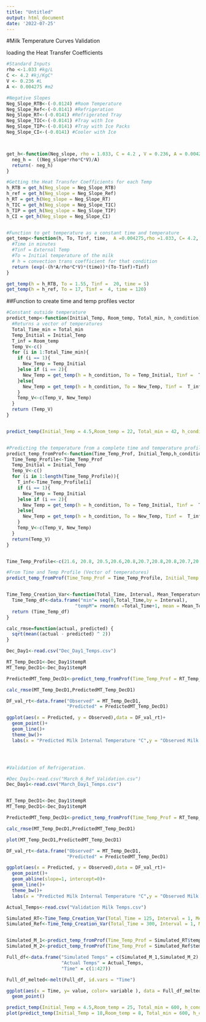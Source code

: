 ```yaml
---
title: "Untitled"
output: html_document
date: '2022-07-25'
---
```


#Milk Temperature Curves Validation

loading the Heat Transfer Coefficients
```r
#Standard Inputs
rho <-1.033 #kg/L
C <- 4.2 #kj/KgC°
V <- 0.236 #L
A <- 0.004275 #m2

#Negative Slopes
Neg_Slope_RTB<-(-0.0124) #Room Temperature
Neg_Slope_Ref<-(-0.0141) #Refrigeration
Neg_Slope_RT<-(-0.0141) #Refrigerated Tray
Neg_Slope_TIC<-(-0.0141) #Tray with Ice 
Neg_Slope_TIP<-(-0.0141) #Tray with Ice Packs
Neg_Slope_CI<-(-0.0141) #Cooler with Ice



get_h<-function(Neg_slope, rho = 1.033, C = 4.2 , V = 0.236, A = 0.004275){
  neg_h =  ((Neg_slope*rho*C*V)/A)
  return(- neg_h)
} 

#Getting the Heat Transfer Coefficients for each Temp
h_RTB = get_h(Neg_slope = Neg_Slope_RTB)
h_ref = get_h(Neg_slope = Neg_Slope_Ref)
h_RT = get_h(Neg_slope = Neg_Slope_RT)
h_TIC = get_h(Neg_slope = Neg_Slope_TIC)
h_TIP = get_h(Neg_slope = Neg_Slope_TIP)
h_CI = get_h(Neg_slope = Neg_Slope_CI)


#Function to get temperature as a constant time and temperature
get_temp<-function(h, To, Tinf, time,  A =0.004275,rho =1.033, C= 4.2, V = 0.236 ){
  #Time in minutes
  #Tinf = External Temp
  #To = Initial temperature of the milk
  # h = convection trans coefficient for that condition
  return (exp(-(h*A/rho*C*V)*(time))*(To-Tinf)+Tinf)
}

get_temp(h = h_RTB, To = 1.55, Tinf =  20, time = 5)
get_temp(h = h_ref, To = 17, Tinf =  4, time = 120)


```
##Function to create time and temp profiles vector
```r
#Constant outside temperature
predict_temp<-function(Initial_Temp, Room_temp, Total_min, h_condition){
  #Returns a vector of temperatures
  Total_Time_min = Total_min
  Temp_Initial = Initial_Temp
  T_inf = Room_temp
  Temp_V<-c()
  for (i in 1:Total_Time_min){
    if (i == 1){
      New_Temp = Temp_Initial
    }else if (i == 2){
      New_Temp = get_temp(h = h_condition, To = Temp_Initial, Tinf =  T_inf, time = 1)
    }else{
      New_Temp = get_temp(h = h_condition, To = New_Temp, Tinf =  T_inf, time = 1)
    }
    Temp_V<-c(Temp_V, New_Temp)
  }
  return (Temp_V)
}


predict_temp(Initial_Temp = 4.5,Room_temp = 22, Total_min = 42, h_condition = h_RTB)


#Predicting the temperature from a complete time and temperature profile.
predict_temp_fromProf<-function(Time_Temp_Prof, Initial_Temp,h_condition){
  Time_Temp_Profile<-Time_Temp_Prof
  Temp_Initial = Initial_Temp
  Temp_V<-c()
  for (i in 1:length(Time_Temp_Profile)){
    T_inf<-Time_Temp_Profile[i]
    if (i == 1){
      New_Temp = Temp_Initial
    }else if (i == 2){
      New_Temp = get_temp(h = h_condition, To = Temp_Initial, Tinf =  T_inf, time = 1)
    }else{
      New_Temp = get_temp(h = h_condition, To = New_Temp, Tinf =  T_inf, time = 1)
    }
    Temp_V<-c(Temp_V, New_Temp)
  }
  return(Temp_V)
}


Time_Temp_Profile<-c(21.6, 20.8, 20.5,20.6,20.8,20.7,20.8,20.8,20.7,20.8,20.8,20.8, 20.9,20.6,20.7,21)

#From Time and Temp Profile (Vector of temperatures)
predict_temp_fromProf(Time_Temp_Prof = Time_Temp_Profile, Initial_Temp = 1.55, h_condition = h_RTB)


Time_Temp_Creation_Var<-function(Total_Time, Interval, Mean_Temperature, SD_Temperature){
  Time_Temp_df<-data.frame("min"= seq(0,Total_Time,by = Interval),
                         "tempM"= rnorm(n =Total_Time+1, mean = Mean_Temperature, sd= SD_Temperature))
  return (Time_Temp_df)
}

```


```r
calc_rmse=function(actual, predicted) {
  sqrt(mean((actual - predicted) ^ 2))
}

Dec_Day1<-read.csv("Dec_Day1_Temps.csv")

RT_Temp_DecD1<-Dec_Day1$tempR
MT_Temp_DecD1<-Dec_Day1$tempM

PredictedMT_Temp_DecD1<-predict_temp_fromProf(Time_Temp_Prof = RT_Temp_DecD1, Initial_Temp = 7.8, h_condition = h_RTB)

calc_rmse(MT_Temp_DecD1,PredictedMT_Temp_DecD1)

DF_val_rt<-data.frame("Observed" = MT_Temp_DecD1, 
                      "Predicted" = PredictedMT_Temp_DecD1)

ggplot(aes(x = Predicted, y = Observed),data = DF_val_rt)+
  geom_point()+
  geom_line()+
  theme_bw()+
  labs(x = "Predicted Milk Internal Temperature °C",y = "Observed Milk Internal Temperature °C", title = "Validation of RT heat trasnfer equation with December Trial Data: 2hr at RT")




#Validation of Refrigeration.

#Dec_Day1<-read.csv("March_6_Ref_Validation.csv")
Dec_Day1<-read.csv("March_Day1_Temps.csv")


RT_Temp_DecD1<-Dec_Day1$tempR
MT_Temp_DecD1<-Dec_Day1$tempM

PredictedMT_Temp_DecD1<-predict_temp_fromProf(Time_Temp_Prof = RT_Temp_DecD1, Initial_Temp = 18.1, h_condition = h_ref)

calc_rmse(MT_Temp_DecD1,PredictedMT_Temp_DecD1)

plot(MT_Temp_DecD1,PredictedMT_Temp_DecD1)

DF_val_rt<-data.frame("Observed" = MT_Temp_DecD1, 
                      "Predicted" = PredictedMT_Temp_DecD1)

ggplot(aes(x = Predicted, y = Observed),data = DF_val_rt)+
  geom_point()+
  geom_abline(slope=1, intercept=0)+
  geom_line()+
  theme_bw()+
  labs(x = "Predicted Milk Internal Temperature °C",y = "Observed Milk Internal Temperature °C", title = "Validation of Refrigeration heat transfer equation with MarchData 2hr at RT")


```














```r
Actual_Temps<-read.csv("Validation Milk Temps.csv")

Simulated_RT<-Time_Temp_Creation_Var(Total_Time = 125, Interval = 1, Mean_Temperature = 22.1, SD_Temperature = 0.77)
Simulated_Ref<-Time_Temp_Creation_Var(Total_Time = 300, Interval = 1, Mean_Temperature = 3.71, SD_Temperature = 1.04)


Simulated_M_1<-predict_temp_fromProf(Time_Temp_Prof = Simulated_RT$tempM, Initial_Temp = 4.2, h_condition = h_RTB)
Simulated_M_2<-predict_temp_fromProf(Time_Temp_Prof = Simulated_Ref$tempM, Initial_Temp = 17.98, h_condition = h_ref)

Full_df<-data.frame("Simulated Temps" = c(Simulated_M_1,Simulated_M_2),
                    "Actual Temps" = Actual_Temps,
                    "Time" = c(1:427))

Full_df_melted<-melt(Full_df, id.vars = "Time")

ggplot(aes(x = Time, y= value, color= variable ), data = Full_df_melted)+
  geom_point()

predict_temp(Initial_Temp = 4.5,Room_temp = 25, Total_min = 600, h_condition = h_RTB)
plot(predict_temp(Initial_Temp = 18,Room_temp = 8, Total_min = 600, h_condition = h_ref))


```


